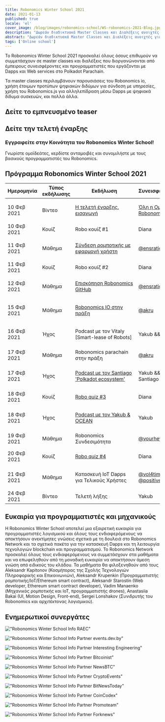 ```yaml
---
title: Robonomics Winter School 2021
date: 2021-01-13
published: true
locale: 'el'
cover_image: /blog/images/robonomics-school/WS-robonomics-2021-Blog.jpg
description: "Δωρεάν διαδικτυακά Master Classes και Διαλέξεις ανοιχτές για συμμετέχοντες. Δοκιμάστε να δημιουργήσετε Dapps και Web Services για IoT στο Polkadot Parachain κατά τη διάρκεια του Robonomics Winter School 2021 (από 10 έως 24 Φεβρουαρίου)"
abstract: "Δωρεάν διαδικτυακά Master Classes και Διαλέξεις ανοιχτές για συμμετέχοντες. Δοκιμάστε να δημιουργήσετε Dapps και Web Services για IoT στο Polkadot Parachain κατά τη διάρκεια του Robonomics Winter School από 10 έως 24 Φεβρουαρίου 2021"
tags: ['Online school']
---
```


<PostExpiredInfo/>

Το Robonomics Winter School 2021 προσκαλεί όλους όσους επιθυμούν να συμμετάσχουν σε master classes και διαλέξεις που διοργανώνονται από έμπειρους συνεισφέροντες και προγραμματιστές που εργάζονται με Dapps και Web services στο Polkadot Parachain.

Τα master classes περιλαμβάνουν παρουσιάσεις του Robonomics io, χρήση έτοιμων προτύπων ψηφιακών διδύμων για σύνδεση με υπηρεσίες, χρήση του Robonomics.js για αλληλεπίδραση μέσω Dapps με ψηφιακά δίδυμα συσκευών, και πολλά άλλα.

## Δείτε το εμπνευσμένο teaser

<section class="animate-inside">

<YouTube id="https://youtu.be/RbNJ4ozUGXE" posterQuality="max"/>

</section>

## Δείτε την τελετή έναρξης

<section class="animate-inside">

<YouTube id="https://youtu.be/kQaSwNYHJQ8E" posterQuality="max"/>

</section>

<section class="animate-inside">
<TextCard icon="/icons/icon-forum.png" link="https://discord.gg/5UWNGNaAUf">

### Εγγραφείτε στην Κοινότητα του Robonomics Winter School!
Γνωρίστε ομοϊδεάτες, κερδίστε ανταμοιβές και συνομιλήστε με τους βασικούς προγραμματιστές του Robonomics.

</TextCard>
</section>

## Πρόγραμμα Robonomics Winter School 2021

<table class="mobile fullwidth">
<thead>
<tr>
<th style="width:110px">Ημερομηνία</th>
<th style="width:110px">Τύπος εκδήλωσης</th>
<th style="min-width:190px">Εκδήλωση</th>
<th>Συνεισφέροντες</th>
</tr>
</thead>
<tbody>

<tr>
<td data-th="THE OPENING CEREMONY">10 Φεβ 2021</td>
<td>Βίντεο</td>
<td data-th="Watchτο βίντεο:">

[Η τελετή έναρξης, εισαγωγή](https://wiki.robonomics.network/docs/wschool2021-intro)

</td>
<td data-th="Contributors:">

[Όλη η Ομάδα Robonomics](https://github.com/airalab)

</td>
</tr>

<tr>
<td data-th="ROBO QUIZ #1">10 Φεβ 2021</td>
<td>Κουίζ</td>
<td>Robo κουίζ #1</td>
<td data-th="Contributors:">Diana</td>
</tr>

<tr>
<td data-th="CONNECT ROBOTICS TO USER APP">11 Φεβ 2021</td>
<td>Μάθημα</td>
<td data-th="Go throw the lesson:">

[Σύνδεση ρομποτικής με εφαρμογή χρήστη](https://wiki.robonomics.network/docs/wschool2021-connect-robotics-to-user-app/)

</td>
<td data-th="Contributor:">

[@ensrationis](https://github.com/ensrationis)

</td>
</tr>

<tr>
<td data-th="ROBO QUIZ #2">11 Φεβ 2021</td>
<td>Κουίζ</td>
<td>Robo κουίζ #2</td>
<td data-th="Contributors:">Diana</td>
</tr>

<tr>
<td data-th="ROBONOMICS GITHUB OVERVIEW">12 Φεβ 2021</td>
<td>Μάθημα</td>
<td data-th="Go throw the lesson:">

[Επισκόπηση Robonomics GitHub](https://wiki.robonomics.network/docs/wschool2021-robonomics-github-overview)

</td>
<td data-th="Contributor:">

[@ensrationis](https://github.com/ensrationis)

</td>
</tr>

<tr>
<td data-th="ROBONOMICS IO IN PRACTICE">15 Φεβ 2021</td>
<td>Μάθημα</td>
<td data-th="Go throw the lesson:">

[Robonomics IO στην πράξη](https://wiki.robonomics.network/docs/wschool2021-robonomics-io-in-practice)

</td>
<td data-th="Contributor:">

[@akru](https://github.com/akru)

</td>
</tr>

<tr>
<td data-th="PODCAST with Vitaly [Smart-lease of Robots]">16 Φεβ 2021</td>
<td>Ήχος</td>
<td data-th="Audio on Youtube:">

Podcast με τον Vitaly [Smart-lease of Robots]

</td>
<td data-th="Contributor:">Yakub && Vitaly</td>
</tr>


<tr>
<td data-th="ROBONOMICS PARACHAIN IN PRACTICE">17 Φεβ 2021</td>
<td>Μάθημα</td>
<td>Robonomics parachain στην πράξη</td>
<td data-th="Contributor:">

[@akru](https://github.com/akru)

</td>
</tr>

<tr>
<td data-th="PODCAST with Santiago 'Polkadot ecosystem'">17 Φεβ 2021</td>
<td>Ήχος</td>
<td data-th="Audio on Youtube:">

[Podcast με τον Santiago 'Polkadot ecosystem'](https://url.today/74)

</td>
<td data-th="Contributors:">Yakub && Santiago</td>
</tr>


<tr>
<td data-th="ROBO QUIZ #3">18 Φεβ 2021</td>
<td>Κουίζ</td>
<td data-th="Join in Discord:">

[Robo quiz #3](https://discord.gg/5UWNGNaAUf)

</td>
<td data-th="Contributors:">Diana</td>
</tr>

<tr>
<td data-th="PODCAST with Yakub & OCEAN">18 Φεβ 2021</td>
<td>Ήχος</td>
<td>

[Podcast με τον Yakub & OCEAN](https://url.today/75)

</td>
<td data-th="Contributors:">Yakub</td>
</tr>


<tr>
<td data-th="ROBONOMICS CONNECTIVITY">19 Φεβ 2021</td>
<td>Μάθημα</td>
<td>Robonomics Συνδεσιμότητα</td>
<td data-th="Contributor:">

[@vourhey](https://github.com/Vourhey)

</td>
</tr>

<tr>
<td data-th="ROBO QUIZ #4">20 Φεβ 2021</td>
<td>Κουίζ</td>
<td data-th="Join in Discord:">

[Robo quiz #4](https://discord.gg/5UWNGNaAUf)

</td>
<td data-th="Contributors:">Diana</td>
</tr>


<tr>
<td data-th="BUILD IOT DAPPS FOR END USERS">21 Φεβ 2021</td>
<td>Μάθημα</td>
<td>Κατασκευή IoT Dapps για Τελικούς Χρήστες</td>
<td data-th="Contributors:">

[@vol4tim](https://github.com/vol4tim) && [@positivecrash](https://github.com/positivecrash)

</td>
</tr>

<tr>
<td data-th="CLOSING CEREMONY">24 Φεβ 2021</td>
<td>Βίντεο</td>
<td>Τελετή λήξης</td>
<td data-th="Contributors:">Yakub</td>
</tr>

</tbody>
</table>


## Ευκαιρία για προγραμματιστές και μηχανικούς

Η Robonomics Winter School αποτελεί μια εξαιρετική ευκαιρία για προγραμματιστές λογισμικού και όλους τους ενδιαφερόμενους να αποκτήσουν ανεκτίμητες γνώσεις σχετικά με τη δουλειά στο Robonomics Network και τα σχετικά πακέτα για την κατασκευή Dapps και τη λειτουργία τεχνολογιών blockchain και προγραμματισμού. Το Robonomics Network προσκαλεί όλους τους ενδιαφερόμενους να συμμετάσχουν στα μαθήματα και να επωφεληθούν από τη μοναδική ευκαιρία να αποκτήσουν άμεση γνώση από ειδικούς του κλάδου. Τα μαθήματα θα φιλοξενηθούν από τους Aleksandr Kapitonov (Κοσμήτορας της Σχολής Τεχνολογιών Πληροφορικής και Επικοινωνιών), Aleksandr Krupenkin (Προγραμματιστής ρομποτικής/IoT/Ethereum smart contract), Aleksandr Starostin (Web developer, Ethereum smart contract developer), Vadim Manaenko (Μηχανικός ρομποτικής και IoT, προγραμματιστής drones), Anastasiia Bakai (UI, Motion Design, Front-end), Sergei Lonshakov (Συνιδρυτής του Robonomics και αρχιτέκτονας λογισμικού).


## Ενημερωτικοί συνεργάτες

<section class="grid-4 animate-inside">

<TextCard orientation="vertical" link="https://raec.ru" classList="pin">

!["Robonomics Winter School Info RAEC"](/blog/images/robonomics-school/raec.png)

</TextCard>

<TextCard orientation="vertical" link="https://events.dev.by/robonomics-winter-school">

!["Robonomics Winter School Info Partner events.dev.by"](/blog/images/robonomics-school/dev-logo-brand.png)

</TextCard>

<TextCard orientation="vertical" link="https://interestingengineering.com/events/robonomics-winter-school-2021">

!["Robonomics Winter School Info Partner Interesting Engineering"](/blog/images/robonomics-school/interestingengineering.png)

</TextCard>

<TextCard orientation="vertical" link="https://bitcoinist.com/robonomics-winter-school-2021-master-classes-and-lectures-open-for-attendees/">

!["Robonomics Winter School Info Partner Bitcoinist"](/blog/images/robonomics-school/bitcoinist.png)

</TextCard>

<TextCard orientation="vertical" link="https://www.newsbtc.com/press-releases/robonomics-winter-school-2021-master-classes-and-lectures-open-for-attendees/">

!["Robonomics Winter School Info Partner NewsBTC"](/blog/images/robonomics-school/newsbtc.jpg)

</TextCard>

<TextCard orientation="vertical" link="https://cryptoevents.global/">

!["Robonomics Winter School Info Partner CryptoEvents"](/blog/images/robonomics-school/cryptoevents-logo.png)

</TextCard>

<TextCard orientation="vertical" link="https://bitnewstoday.com">

!["Robonomics Winter School Info Partner BitNewsToday"](/blog/images/robonomics-school/BNT.png)

</TextCard>

<TextCard orientation="vertical" link="https://coincodex.com/">

!["Robonomics Winter School Info Partner CoinCodex"](/blog/images/robonomics-school/coincodex.png)

</TextCard>

<TextCard orientation="vertical" link="https://www.youtube.com/channel/UCrvyFYM29oQ-EAejZgYqmWA">

!["Robonomics Winter School Info Partner Promoteam"](/blog/images/robonomics-school/Promoteam.png)

</TextCard>

<TextCard orientation="'vertical'" link="https://forknews.io/">

!["Robonomics Winter School Info Partner Forknews"](/blog/images/robonomics-school/forknews_io.png)

</TextCard>

</section>

